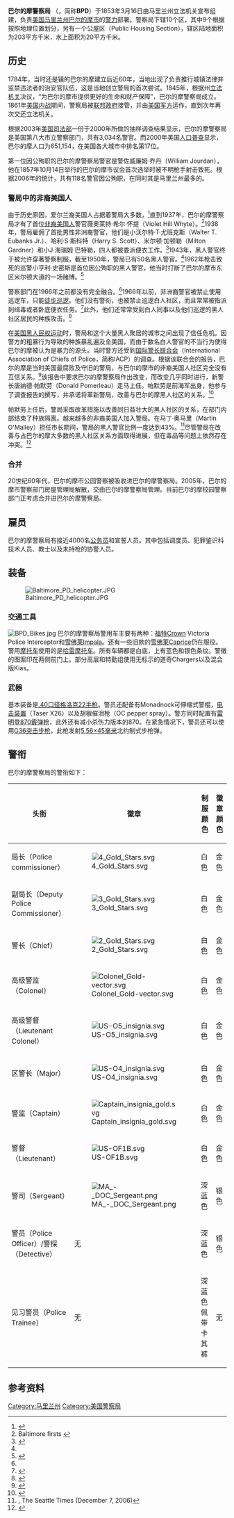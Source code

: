 {{Infobox Law enforcement agency
| agencyname      = 巴尔的摩警察局
| nativename      = Baltimore Police Department
| abbreviation    = BPD
| patch           = Baltimore Police Department logo patch.png
| patchcaption    = 巴尔的摩警察局的臂章
| logo            = 
| logocaption     =  
| badge           = Badge of the Baltimore Police Department.jpg
| badgecaption    = 巴尔的摩警察局的徽章
| flag            = Flag of Baltimore, Maryland.svg
| flagcaption     = 巴尔的摩市旗
| motto           = ''Semper Paratus, Semper Fideles, Ever on the Watch''
| mottotranslated = ''时刻准备着，时刻保持警惕 ''
| formed          = {{start date and age|1853|3|16}}
| preceding1      = 
| employees       = 4,000
| volunteers      = 
| budget          = 
| country         = {{USA}}
| divtype         = 州
| divname         = 马里兰
| subdivtype      = 市
| subdivname      = 
| map             =
| mapcaption      = 巴尔的摩警区
| sizearea        = 238.5 km²
| sizepopulation  = 650,000
| legaljuris      = 
| governingbody   = 
| overviewbody    = 
| constitution1   = 
| police          = 是
| local           = 是
| headquarters    = [[巴尔的摩|巴尔的摩]]
| sworntype       = 警官
| sworn           = 3,100
| unsworntype     = 文职人员
| unsworn         = 900
| electeetype     = 
| minister1name   = 
| minister1pfo    = 
| minister2name   = 
| minister2pfo    = 
| minister3name   = 
| minister3pfo    = 
| minister4name   = 
| minister4pfo    = 
| minister5name   = 
| minister5pfo    = 
| chief1name      = 福瑞得里克·H·毕勒菲德三世（Frederick H. Bealefeld III）
| chief1position  = 局长（Commissioner）
| parentagency    = 
| child1agency    = 
| unittype        = 
| unitname        = 
| officetype      = 
| officename      = 
| provideragency  = 
| uniformedas     = 
| stationtype     = 辖区
| stations        = 9
| lockuptype      = 监狱
| lockups         = 
| vehicle1type    = 
| vehicles1       = 
| boat1type       = 
| boats1          = 
| aircraft1type   = 
| aircraft1       = 
| aircraft2type   = 
| aircraft2       = 
| animal1type     = 
| animals1        = 
| website         = [http://www.baltimorepolice.org/ 巴尔的摩警察局官网]
| footnotes       = 
}}

'''巴尔的摩警察局''' （{{lang-en|Baltimore Police Department}}，简称'''BPD'''）于1853年3月16日由马里兰州立法机关宣布组建，负责[[美国|美国]][[马里兰州|马里兰州]][[巴尔的摩市|巴尔的摩市]]的[[警力|警力]]部署。警察局下辖10个区，其中9个根据按照地理位置划分，另有一个公屋区（Public Housing Section），辖区陆地面积为203平方千米，水上面积为20平方千米。

== 历史 ==
1784年，当时还是镇的巴尔的摩建立后近60年，当地出现了负责推行城镇法律并监禁违法者的治安官队伍，这是当地创立警局的首次尝试。1845年，根据州[[立法机关|立法机关]]决议，“为巴尔的摩市提供更好的生命和财产保障”，巴尔的摩警察局成立。1861年[[美国内战|美国内战]]期间，警察局被[[联邦政府|联邦政府]]接管，并由[[美国军方|美国军方]]运作，直到次年再次交还立法机关。

根据2003年[[美国司法部|美国司法部]]一份于2000年所做的抽样调查结果显示，巴尔的摩警察局是美国第八大市立警察部门，共有3,034名警官。而2000年美国[[人口普查|人口普查]]显示，巴尔的摩人口为651,154，在美国各大城市中排名第17位。

第一位因公殉职的巴尔的摩警察局警官是警佐威廉姆·乔丹（William Jourdan），他在1857年10月14日举行的巴尔的摩市议会首次选举时被不明枪手射击致死。根据2006年的统计，共有118名警官因公殉职，在同时其是马里兰州最多的。 

=== 警局中的非裔美国人 ===
由于历史原因，爱尔兰裔美国人占据着警局大多数，<ref>{{cite book |last=Simon |first=David |title=[[Homicide:_A_Year_on_the_Killing_Streets|Homicide: A Year on the Killing Streets]] |origyear=1991 |edition=4th |year=2006 |publisher=Owl Books |isbn=0-8050-8075-9 |page=[https://archive.org/details/homicideyearonki00simo_1/page/85 85] |chapter=One |quote=....a predominantly Irish force.}}</ref>直到1937年，巴尔的摩警察局才有了首位[[非裔美国人|非裔美国人]]警官薇奥莱特·希尔·怀提（Violet Hill Whyte）。<ref> Baltimore firsts {{cite web|title="Below is a time line of Baltimore events in which African Americans played an integral part!" |url=http://www.citypaper.com/bob/story.asp?id=10814 |deadurl=yes |archiveurl=https://web.archive.org/web/20140324063317/http://www2.citypaper.com/bob/story.asp?id=10814 |archivedate=2014-03-24 }}</ref>1938年，警局雇佣了首批男性非洲裔警官，他们是小沃尔特·T·尤班克斯（Walter T. Eubanks Jr.）、哈利·S·斯科特（Harry S. Scott）、米尔顿·加顿勒（Milton Gardner）和小J·海瑞姆·巴特勒，四人都被委派便衣工作。<ref name= BAA>{{cite book |last=Farrar |first=Hayward |title=[[The_Baltimore_Afro-American,_1892-1950:_1892-1950|The Baltimore Afro-American, 1892-1950: 1892-1950]] |origyear=1998 |edition=1st |year=1998 |publisher=Greenwood Publishing Group|isbn=031330517X|page=[https://archive.org/details/baltimoreafroame0000farr/page/113 113]}}</ref>1943年，黑人警官终于被允许穿著警察制服，截至1950年，警局已有50名黑人警官。<ref name="BAA"/>1962年枪击致死的巡警小亨利·史密斯是首位因公殉职的黑人警官，他当时打断了巴尔的摩市东区米尔顿大道的一场赌博。<ref>{{cite web|title="The Officer Down Memorial Page, Inc."|url=http://www.odmp.org/officer/12374-police-officer-henry-smith-jr.|accessdate=2010-01-27|archive-date=2009-09-10|archive-url=https://web.archive.org/web/20090910044236/http://www.odmp.org/officer/12374-police-officer-henry-smith-jr.|dead-url=no}}</ref>

警察部门在1966年之前都没有完全融合。<ref name= hom/>1966年以前，非洲裔警官被禁止使用巡逻车，只能[[徒步巡逻|徒步巡逻]]。他们没有警衔，也被禁止巡逻白人社区，而且常常被指派到缉毒或者卧底便衣任务。<ref name= hom>{{cite book |last=Simon |first=David |title=Homicide: A Year on the Killing Streets |url=https://archive.org/details/homicideyearonki00simo_1 |origyear=1991 |edition=4th |year=2006 |publisher=Owl Books |isbn=0-8050-8075-9 |chapter= two |page=[https://archive.org/details/homicideyearonki00simo_1/page/111 111]}}</ref>此外，他们还常常受到白人同事以及他们巡逻的黑人社区居民的种族攻击。<ref>{{cite book |last=Simon |first=David |title=Homicide: A Year on the Killing Streets |url=https://archive.org/details/homicideyearonki00simo_1 |origyear=1991 |edition=4th |year=2006 |publisher=Owl Books |isbn=0-8050-8075-9 |page=[https://archive.org/details/homicideyearonki00simo_1/page/111 111] |chapter= two |quote= "black officers were still prohibited from riding in radio cars-legally prohibited.... limited in rank, then quarantined on foot posts in the slums or used in the fledging narcotics unit. On the street, they endured the silence of white colleagues; in the station house they were insulted by racial remarks at roll calls and shift changes."}}</ref>

在[[美国黑人民权运动|美国黑人民权运动]]时，警局和这个大量黑人聚居的城市之间出现了信任危机。因警方的粗暴行为导致的种族暴乱遍及全美国，而由于数名白人警官的不当行为使得巴尔的摩被认为是暴力的源头。当时警方还受到[[国际警长联合会|国际警长联合会]]（International Association of Chiefs of Police，简称IACP）的调查。根据该联合会的报告，巴尔的摩是当时美国最腐败及守旧的警局，与巴尔的摩市的非裔美国人社区完全没有互信关系。<ref name= hom_quote>{{cite book |last=Simon |first=David |title=Homicide: A Year on the Killing Streets |url=https://archive.org/details/homicideyearonki00simo_1 |origyear=1991 |edition=4th |year=2006 |publisher=Owl Books |isbn=0-8050-8075-9 |page=[https://archive.org/details/homicideyearonki00simo_1/page/111 111] |chapter= two |quote= "Black Baltimoreans grew up with the understanding that two offenses-talking up to a city cop, or worse running from one-were almost guaranteed to result in a beating at best, or gunfire at worst."}}</ref>该报告中要求巴尔的摩警察局作出改变，而改变几乎同时进行，新警长唐纳德·帕默劳（Donald Pomerleau）走马上任。帕默劳是前海军出身，他参与了调查报告的撰写，并承诺将革新警局，改善与巴尔的摩黑人社区的关系。<ref name= hom_quote2>{{cite book |last=Simon |first=David |title=Homicide: A Year on the Killing Streets |url=https://archive.org/details/homicideyearonki00simo_1 |origyear=1991 |edition=4th |year=2006 |publisher=Owl Books |isbn=0-8050-8075-9 |pages=[https://archive.org/details/homicideyearonki00simo_1/page/110 110]–113 |chapter= two |quote= "Maryland's governor and Baltimore's mayor took the IACP assessment seriously: They hired the man who wrote it."}}</ref> 

帕默劳上任后，警局采取改革措施以改善同日益壮大的黑人社区的关系，在部门内部结束了种族隔离。越来越多的非裔美国人加入警局。在马丁·奥马里（Martin O'Malley）担任市长期间，警局的黑人警官比例一度达到43%。<ref> {{cite web|title="Black police officers claim discrimination within Baltimore department" |url=http://seattletimes.nwsource.com/html/nationworld/2002111604_webbaltimore07 }}{{dead link|date=六月 2017 |bot=InternetArchiveBot }}, The Seattle Times (December 7, 2006) </ref>尽管警局在改善与占巴尔的摩大多数的黑人社区关系方面取得进展，但在毒品等问题上依然存在冲突。<ref>{{cite book |last=Simon |first=David |title=[[The_Corner:_A_Year_in_the_Life_of_an_Inner-City_Neighborhood|The Corner: A Year in the Life of an Inner-City Neighborhood]] |origyear=1997 |edition=1st |year=1997 |publisher=Broadway Books |isbn=0-7679-0030-8 |pages=[https://archive.org/details/corneryearinlife00simo/page/165 165]–166 |chapter= three |unused_data=|quote=Not surprisingly, some of the most feared and most despised Western District officers along Fayette Street-Shields, Pitbull, Peanuthead, Collins-are black}}</ref>

=== 合并 ===
20世纪60年代，巴尔的摩市公园警察被吸收进巴尔的摩警察局。2005年，巴尔的摩市警察部门房屋管理局解散，交由巴尔的摩警察局管理。目前巴尔的摩校园警察部门正考虑合并进巴尔的摩警察局。

== 雇员 ==
巴尔的摩警察局有接近4000名[[公务员|公务员]]和宣誓人员。其中包括调度员、犯罪鉴识科技术人员、教士以及未持枪的协警人员。
== 装备 ==
[[File:Baltimore_PD_helicopter.JPG|right]]
=== 交通工具 ===
[[File:BPD_Bikes.jpg|left]]
巴尔的摩警察局警用车主要有两种：[[福特|福特]]Crown Victoria Police Interceptor和[[雪佛莱|雪佛莱]]Impala。还有一些旧款的[[雪佛莱|雪佛莱]]Caprice仍在服役。警用[[摩托车|摩托车]]使用的是[[哈雷摩托车|哈雷摩托车]]。所有车辆都是白底，上有蓝色和银色条纹。警徽的图案印在两侧前门上。部分高层和特勤组使用无标示的道奇Chargers以及混合版Kias。

=== 武器 ===
基本装备是[[.40_S&W|.40]][[口径|口径]][[格洛克22|格洛克22]][[手枪|手枪]]。警员还配备有Monadnock可伸缩式警棍，[[泰瑟枪|电击装置]]（Taser X26）以及胡椒催泪枪（OC pepper spray）。警方同时配置有[[雷明登870泵動式霰彈槍|雷明登870]][[霰弹枪|霰弹枪]]，此外还有减小杀伤力版本的870。在紧急情况下，警员还可以使用[[HK_G36突击步枪|G36突击步枪]]，此枪发射[[5.56×45mm_NATO|5.56×45毫米]]北约制式步枪弹。

== 警衔 ==

巴尔的摩警察局的警衔如下：
{| border="1" cellspacing="2" cellpadding="5" style="border-collapse:collapse;" class="wikitable"
!头衔
!徽章 
!制服颜色
!徽章颜色
|-
|局长（Police commissioner）
|[[File:4_Gold_Stars.svg|center]] 
|白色
|金色
|-
|副局长（Deputy Police Commissioner）
|[[File:3_Gold_Stars.svg|center]]
|白色
|金色
|-
|警长（Chief）
|[[File:2_Gold_Stars.svg|center]]
|白色
|金色
|-
|高级警监（Colonel）
|[[File:Colonel_Gold-vector.svg|center]]
|白色
|金色
|-
|高级警督（Lieutenant Colonel） 
|[[File:US-O5_insignia.svg|center]]
|白色
|金色
|-
|区警长（Major） 
|[[File:US-O4_insignia.svg|center]]
|白色
|金色
|-
|警监（Captain）
|[[File:Captain_insignia_gold.svg|center]]
|白色
|金色
|-
|警督（Lieutenant）
|[[File:US-OF1B.svg|center]]
|白色
|金色
|-
|警司（Sergeant）
|[[File:MA_-_DOC_Sergeant.png|center]]
|深蓝色
|银色
|-
|警员（Police Officer）/警探（Detective）
|无
|深蓝色
|银色
|-
|见习警员（Police Trainee）
|无
|深蓝色佩带卡其裤
|无
|}

== 参考资料 ==
{{Reflist}}

[[Category:马里兰州|Category:马里兰州]]
[[Category:美国警察局|Category:美国警察局]]
